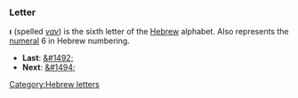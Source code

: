 ===Letter===
'''&#1493;''' (spelled ''[[vav]]'') is the sixth letter of the [[Hebrew]] alphabet. 
Also represents the [[numeral]] 6 in Hebrew numbering.

* '''Last''': [[&#1492;]]
* '''Next''': [[&#1494;]]

[[Category:Hebrew letters]]